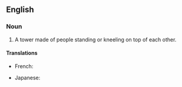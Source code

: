 ==English==
{{wp}}
===Noun===
{{en-noun|sg=[[human]] [[pyramid]]}}

# A tower made of people standing or kneeling on top of each other.

====Translations====
{{trans-top|a human being}}
* French: {{t+|fr|pyramide humaine|f}}
{{trans-mid}}
* Japanese: {{t-|ja|人間ピラミッド|tr=ningen piramiddo}}
{{trans-bottom}}